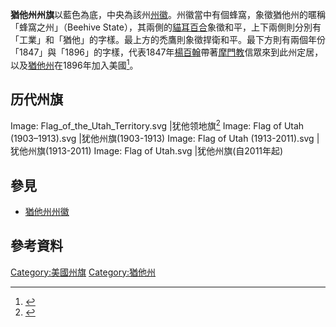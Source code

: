 {{Infobox flag
 | Name = {{flag|Utah}}
 | Article = 
 | Image = Flag of Utah.svg
 | Imagetext =<!--The correct design of the Utah State flag includes the name of the state, UTAH, and the year 1847 placed below the beehive on the shield.  A shield bearing only the word UTAH or only the year 1847 below the beehive (as can be seen below) does not correctly follow the legal description found in the Utah Code.  See Section 63-13-5, Article 4, Chapter 13, Utah Code.-->
 | Nickname = 
 | Use = 110000
 | Symbol = {{FIAV|normal}}
 | Proportion = 5:8
 | Adoption = {{Start date|2011|2|16}}<ref name=Bammes>{{cite news |title=Legislature: Fixing the Flag |author=Dan Bammes |url=http://www.publicbroadcasting.net/kuer/news.newsmain/article/1/0/1764080/KUER.Local.News/Legislature.Fixing.the.Flag |newspaper=KUER-FM |date=2011-02-17 |access-date=2011-02-17 |archive-date=2018-12-24 |archive-url=https://web.archive.org/web/20181224225502/http://www.publicbroadcasting.net/kuer/news.newsmain/article/1/0/1764080/KUER.Local.News/Legislature.Fixing.the.Flag%20 |dead-url=yes }}</ref><ref name=Resolution2011>{{Cite web|title = Utah State Flag Concurrent Resolution, 2011 General Session, State of Utah|url = http://le.utah.gov/~2011/bills/hbillint/hcr002.htm|access-date = February 17, 2011|archive-date = 2018-12-24|archive-url = https://web.archive.org/web/20181224225458/https://le.utah.gov/~2011/bills/hbillint/hcr002.htm|dead-url = no}}</ref><ref name=McCord>{{cite news |title=Resolution aims to correct state flag goof |author=Keith McCord |url=http://www.ksl.com/?nid=148&sid=14359658 |newspaper=KSL-TV |date=12 February 2011 |access-date=16 February 2011 |archive-date=2018-12-24 |archive-url=https://web.archive.org/web/20181224225504/https://www.ksl.com/?nid=148&sid=14359658%20 |dead-url=no }}</ref><ref name=Romboy>{{cite news |title=Utahns celebrate first State Flag Day |author=Dennis Romboy |url=http://www.ksl.com/?nid=148&sid=14670365 |newspaper=KSL-TV |date=9 March 2011 |access-date=10 March 2011 |archive-date=2018-12-24 |archive-url=https://web.archive.org/web/20181224225500/https://www.ksl.com/?nid=148&sid=14670365%20 |dead-url=no }}</ref>
 | Design = 
 | Designer =  
 | Type = State
}}
'''猶他州州旗'''以藍色為底，中央為該州[[犹他州州徽|州徽]]。州徽當中有個蜂窩，象徵猶他州的暱稱「蜂窩之州」（Beehive State），其兩側的[[貓耳百合|貓耳百合]]象徵和平，上下兩側則分別有「工業」和「猶他」的字樣。最上方的禿鷹則象徵捍衛和平。最下方則有兩個年份「1847」與「1896」的字樣，代表1847年[[楊百翰|楊百翰]]帶著[[摩門教|摩門教]]信眾來到此州定居，以及[[猶他州|猶他州]]在1896年加入美國<ref>{{Cite web |url=http://www.50states.com/flag/utflag.htm |title=存档副本 |access-date=2010-08-30 |archive-date=2021-02-27 |archive-url=https://web.archive.org/web/20210227010201/https://www.50states.com/flag/utflag.htm |dead-url=no }}</ref>。
==历代州旗==
<gallery widths="192px" heights="120px" class="center">
Image: Flag_of_the_Utah_Territory.svg |犹他领地旗<ref>{{Cite web|title=FlagTerritorial.jpg|url=https://pioneer.utah.gov/research/utah_symbols/images/FlagTerritorial.jpg|website=pioneer.utah.gov|access-date=2021-09-29|archive-date=2012-06-23|archive-url=https://web.archive.org/web/20120623061648/http://pioneer.utah.gov/research/utah_symbols/images/FlagTerritorial.jpg|dead-url=no}}</ref> {{FIAV|historical}}
Image: Flag of Utah (1903–1913).svg   |犹他州旗(1903-1913) {{FIAV|historical}}
Image: Flag of Utah (1913-2011).svg   |犹他州旗(1913-2011) {{FIAV|historical}}
Image: Flag of Utah.svg               |犹他州旗(自2011年起) {{FIAV|normal}}
</gallery>

{{Clear}}

==參見==
* [[猶他州州徽|猶他州州徽]]

==參考資料==
{{reflist}}

{{U.S. flags}}
{{Utah}}

{{Flag-stub}}

[[Category:美國州旗|Category:美國州旗]]
[[Category:猶他州|Category:猶他州]]